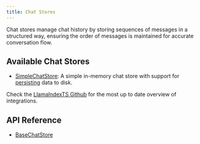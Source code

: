 ```yaml
---
title: Chat Stores
---
```


Chat stores manage chat history by storing sequences of messages in a structured way, ensuring the order of messages is maintained for accurate conversation flow.

## Available Chat Stores

- [SimpleChatStore](/typescript/framework-api-reference/classes/simplechatstore/): A simple in-memory chat store with support for [persisting](/typescript/framework/modules/data/stores#local-storage) data to disk.

Check the [LlamaIndexTS Github](https://github.com/run-llama/LlamaIndexTS) for the most up to date overview of integrations.

## API Reference

- [BaseChatStore](/typescript/framework-api-reference/classes/basechatstore/)

